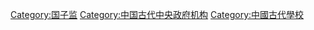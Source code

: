 [[Category:国子监|Category:国子监]]
[[Category:中国古代中央政府机构|Category:中国古代中央政府机构]]
[[Category:中國古代學校|Category:中國古代學校]]